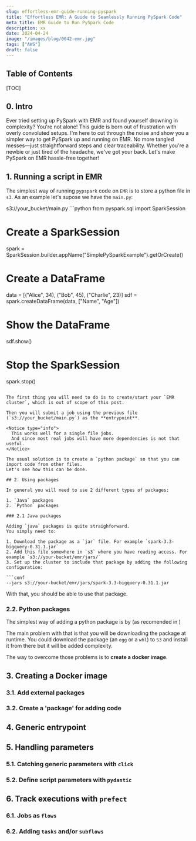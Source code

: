 ```yaml
---
slug: effortless-emr-guide-running-pyspark
title: "Effortless EMR: A Guide to Seamlessly Running PySpark Code"
meta_title: EMR Guide to Run PySpark Code
description: xx
date: 2024-04-24
image: "/images/blog/0042-emr.jpg"
tags: ["AWS"]
draft: false
---
```


## Table of Contents

[TOC]

## 0. Intro

Ever tried setting up PySpark with EMR and found yourself drowning in complexity? You're not alone!
This guide is born out of frustration with overly convoluted setups.
I'm here to cut through the noise and show you a simpler way to get PySpark up and running on EMR.
No more tangled messes—just straightforward steps and clear traceability.
Whether you're a newbie or just tired of the headache, we've got your back.
Let's make PySpark on EMR hassle-free together!

## 1. Running a script in EMR

The simplest way of running `pypspark` code on `EMR` is to store a python file in `s3`.
As an example let's supose we have the `main.py`:

<TerminalOutput color="stone">
  s3://your_bucket/main.py
</TerminalOutput>
```python
from pyspark.sql import SparkSession

# Create a SparkSession
spark = SparkSession.builder.appName("SimplePySparkExample").getOrCreate()

# Create a DataFrame
data = [("Alice", 34), ("Bob", 45), ("Charlie", 23)]
sdf = spark.createDataFrame(data, ["Name", "Age"])

# Show the DataFrame
sdf.show()

# Stop the SparkSession
spark.stop()
```

The first thing you will need to do is to create/start your `EMR cluster`, which is out of scope of this post.

Then you will submit a job using the previous file (`s3://your_bucket/main.py`) as the **entrypoint**.

<Notice type="info">
  This works well for a single file jobs.
  And since most real jobs will have more dependencies is not that useful.
</Notice>

The usual solution is to create a `python package` so that you can import code from other files.
Let's see how this can be done.

## 2. Using packages

In general you will need to use 2 different types of packages:

1. `Java` packages
2. `Python` packages

### 2.1 Java packages

Adding `java` packages is quite straighforward.
You simply need to:

1. Download the package as a `jar` file. For example `spark-3.3-bigquery-0.31.1.jar`
2. Add this file somewhere in `s3` where you have reading access. For example `s3://your-bucket/emr/jars/`
3. Set up the cluster to include that package by adding the following configuration:

```conf
--jars s3://your-bucket/emr/jars/spark-3.3-bigquery-0.31.1.jar
```

With that, you should be able to use that package.

### 2.2. Python packages

The simplest way of adding a python package is by <FancyLink linkText="Setting up a bootstrap action" url="https://docs.aws.amazon.com/emr/latest/ManagementGuide/emr-plan-bootstrap.html" company="aws"/> (as recomended in <FancyLink linkText="QA: EMR install python libraries" url="https://repost.aws/knowledge-center/emr-install-python-libraries" company="aws"/>)

The main problem with that is that you will be downloading the package at runtime.
You could download the package (an `egg` or a `whl`) to `S3` and install it from there but it will be added complexity.

The way to overcome those problems is to **create a docker image**.

## 3. Creating a Docker image

### 3.1. Add external packages

### 3.2. Create a 'package' for adding code

## 4. Generic entrypoint

## 5. Handling parameters

### 5.1. Catching generic parameters with `click`

### 5.2. Define script parameters with `pydantic`

## 6. Track executions with `prefect`

### 6.1. Jobs as `flows`

### 6.2. Adding `tasks` and/or `subflows`
